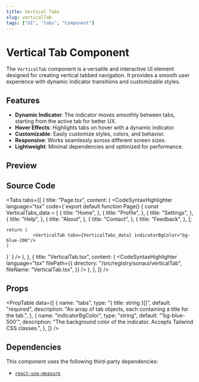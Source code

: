 ```yaml
---
title: Vertical Tabs
slug: verticalTab
tags: ["UI", "tabs", "Component"]
---
```


# Vertical Tab Component

The `VerticalTab` component is a versatile and interactive UI element designed for creating vertical tabbed navigation. It provides a smooth user experience with dynamic indicator transitions and customizable styles.

## Features

- **Dynamic Indicator**: The indicator moves smoothly between tabs, starting from the active tab for better UX.
- **Hover Effects**: Highlights tabs on hover with a dynamic indicator.
- **Customizable**: Easily customize styles, colors, and behavior.
- **Responsive**: Works seamlessly across different screen sizes.
- **Lightweight**: Minimal dependencies and optimized for performance.


## Preview

<ComponentPreview componentPath="VerticalTab_ex1.tsx" />

## Source Code

<Tabs
  tabs={[
        {
      title: "Page.tsx",
      content: (
        <CodeSyntaxHighlighter
          language="tsx"
          code={`export default function Page() {
const VerticalTabs_data = [
  {
    title: "Home",
  },
  {
    title: "Profile",
  },
  {
    title: "Settings",
  },
  {
    title: "Help",
  },
  {
    title: "About",
  },
  {
    title: "Contact",
  },
  {
    title: "Feedback",
  },
];

    return (
              <VerticalTab tabs={VerticalTabs_data} indicatorBgColor="bg-blue-200"/>
    )
}`
          }
        />
      ),
    },
    {
      title: "VerticalTab.tsx",
      content: (
        <CodeSyntaxHighlighter
          language="tsx"
          filePath={{
            directory: "/src/registry/sonaui/verticalTab",
            fileName: "VerticalTab.tsx",
          }}
        />
      ),
    },
  ]}
/>

## Props

<PropTable data={[
  {
    name: "tabs",
    type: "{ title: string }[]",
    default: "required",
    description: "An array of tab objects, each containing a title for the tab.",
  },
  {
    name: "indicatorBgColor",
    type: "string",
    default: "'bg-blue-500'",
    description: "The background color of the indicator. Accepts Tailwind CSS classes.",
  },
]} />


## Dependencies

This component uses the following third-party dependencies:

- [`react-use-measure`](https://github.com/pmndrs/react-use-measure)

